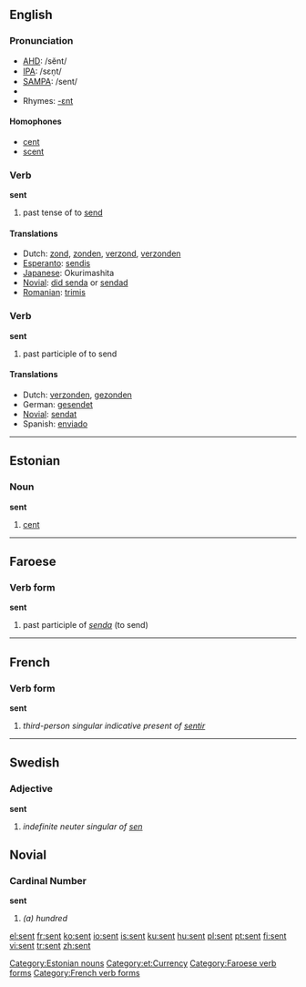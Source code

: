==English==

{{rank|themselves|half|certain|269|sent|keep|myself|morning}}

=== Pronunciation ===
* [[w:AHD|AHD]]: /sĕnt/
* [[w:IPA|IPA]]: /sɛn̩t/
* [[w:SAMPA|SAMPA]]: /sent/
*{{audio|en-us-sent.ogg|Audio (US)}}
* Rhymes: [[Rhymes:English:-ɛnt|-ɛnt]]

==== Homophones ====
*[[cent]]
*[[scent]]

=== Verb ===

'''sent'''

# past tense of to [[send]]

==== Translations ====
{{top}}
*Dutch: [[zond]], [[zonden]], [[verzond]], [[verzonden]]
*[[Esperanto]]: [[sendis]]
*[[Japanese]]: Okurimashita
*[[Novial]]: [[did senda]] or [[sendad]]
*[[Romanian]]: [[trimis]]
{{bottom}}

=== Verb ===

'''sent'''

# past participle of to send

==== Translations ====
*Dutch: [[verzonden]], [[gezonden]]
*German: [[gesendet]]
*[[Novial]]: [[sendat]]
*Spanish: [[enviado]]

----
==Estonian==
===Noun===
'''sent'''
#[[cent]]
[[Category:Estonian nouns]]
[[Category:et:Currency]]

----

==Faroese==
===Verb form===
'''sent'''

# past participle of ''[[senda]]'' (to send)
[[Category:Faroese verb forms]]
----

==French==
===Verb form===
'''sent'''

# ''third-person singular indicative present of [[sentir]]''
[[Category:French verb forms]]
----

==Swedish==
===Adjective===
'''sent'''

#''indefinite neuter singular of [[sen]]''

==Novial==
===Cardinal Number===
'''sent'''

#''(a) hundred''

[[el:sent]]
[[fr:sent]]
[[ko:sent]]
[[io:sent]]
[[is:sent]]
[[ku:sent]]
[[hu:sent]]
[[pl:sent]]
[[pt:sent]]
[[fi:sent]]
[[vi:sent]]
[[tr:sent]]
[[zh:sent]]